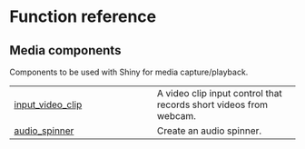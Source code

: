 # Function reference {.doc .doc-index}

## Media components

Components to be used with Shiny for media capture/playback.

| | |
| --- | --- |
| [input_video_clip](input_video_clip.qmd#shinymedia.input_video_clip) | A video clip input control that records short videos from webcam. |
| [audio_spinner](audio_spinner.qmd#shinymedia.audio_spinner) | Create an audio spinner. |